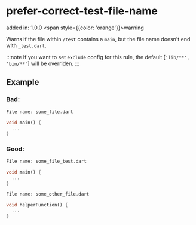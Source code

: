 # prefer-correct-test-file-name
added in: 1.0.0 <span style={{color: 'orange'}}>warning</span>

Warns if the file within `/test` contains a `main`, but the file name doesn't end with `_test.dart`.

:::note
If you want to set `exclude` config for this rule, the default [`'lib/**', 'bin/**'`] will be overriden.
:::

## Example
### Bad:
```dart
File name: some_file.dart

void main() {
  ...
}
```
### Good:
```dart
File name: some_file_test.dart

void main() {
  ...
}

File name: some_other_file.dart

void helperFunction() {
  ...
}
```
